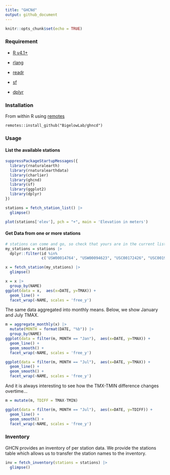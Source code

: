 ```yaml
---
title: "GHCNd"
output: github_document
---
```


```r
knitr::opts_chunk$set(echo = TRUE)
```

### Requirement

+ [R v4.1+](https://www.r-project.org/)

+ [rlang](https://CRAN.R-project.org/package=rlang)

+ [readr](https://CRAN.R-project.org/package=readr)

+ [sf](https://CRAN.R-project.org/package=sf)

+ [dplyr](https://CRAN.R-project.org/package=dplyr)

### Installation

From within R using [remotes](https://CRAN.R-project.org/package=remotes)

```
remotes::install_github("BigelowLab/ghncd")
```

### Usage

#### List the available stations

```r
suppressPackageStartupMessages({
  library(rnaturalearth)
  library(rnaturalearthdata)
  library(charlier)
  library(ghcnd)
  library(sf)
  library(ggplot2)
  library(dplyr)
})

stations = fetch_station_list() |>
  glimpse()
```

```r
plot(stations['elev'], pch = "+", main = 'Elevation in meters')
```

#### Get Data from one or more stations

```r
# stations can come and go, so check that yours are in the current list
my_stations = stations |>
  dplyr::filter(id %in% 
                c('USW00014764', "USW00094623", "USC00172426", "USC00190736"))

x = fetch_station(my_stations) |>
  glimpse()
```
```r
x = x |> 
  group_by(NAME)
ggplot(data = x,  aes(x=DATE, y=TMAX)) +
  geom_line() + 
  facet_wrap(~NAME, scales = 'free_y')
```

The same data aggregated into monthly means.  Below, we show January and July TMAX.

```r
m = aggregate_monthly(x) |>
  mutate(MONTH = format(DATE, "%b")) |>
  group_by(NAME) 
ggplot(data = filter(m, MONTH == "Jan"),  aes(x=DATE, y=TMAX)) +
  geom_line() + 
  geom_smooth() + 
  facet_wrap(~NAME, scales = 'free_y')
```

```r
ggplot(data = filter(m, MONTH == "Jul"),  aes(x=DATE, y=TMAX)) +
  geom_line() + 
  geom_smooth() + 
  facet_wrap(~NAME, scales = 'free_y')
```

And it is always interesting to see how the TMX-TMIN difference changes overtime...

```r
m = mutate(m, TDIFF = TMAX-TMIN)

ggplot(data = filter(m, MONTH == "Jul"),  aes(x=DATE, y=TDIFF)) +
  geom_line() + 
  geom_smooth() + 
  facet_wrap(~NAME, scales = 'free_y')
```



### Inventory

GHCN provides an inventory of per station data.   We provide the stations table which allows us to transfer the station names to the inventory.

```r
inv = fetch_inventory(stations = stations) |>
  glimpse()
```
